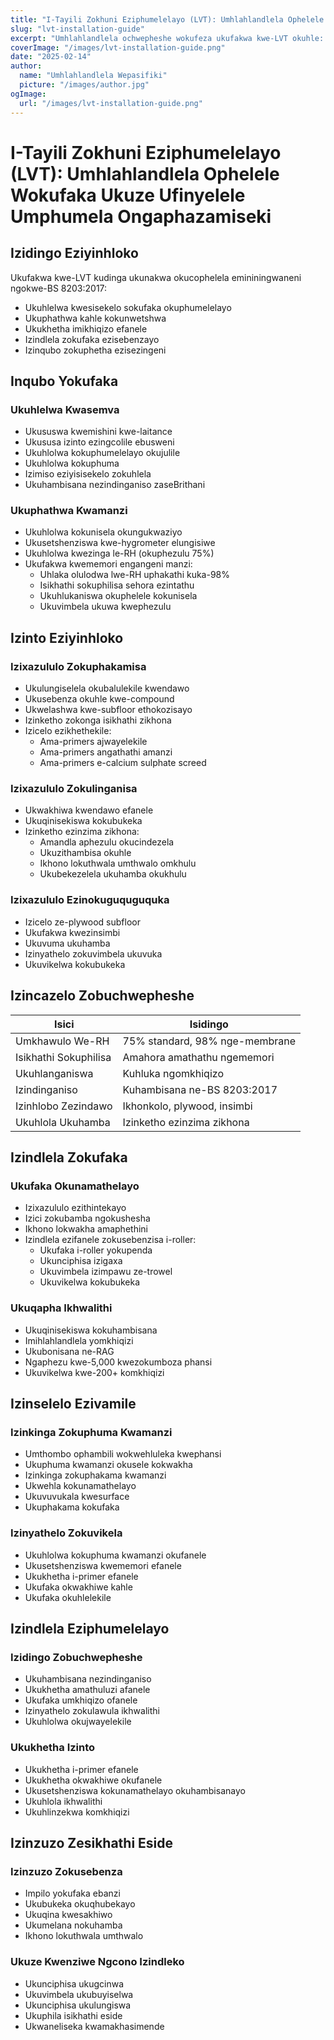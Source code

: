 ```yaml
---
title: "I-Tayili Zokhuni Eziphumelelayo (LVT): Umhlahlandlela Ophelele Wokufaka Ukuze Ufinyelele Umphumela Ongaphazamiseki"
slug: "lvt-installation-guide"
excerpt: "Umhlahlandlela ochwepheshe wokufeza ukufakwa kwe-LVT okuhle: kusukela ekuhlelweni kwesisekelo sokufaka kuze kube sekupheleni, kulandela izindinganiso ze-BS 8203:2017 ukuze uthole imiphumela eqinile."
coverImage: "/images/lvt-installation-guide.png"
date: "2025-02-14"
author:
  name: "Umhlahlandlela Wepasifiki"
  picture: "/images/author.jpg"
ogImage:
  url: "/images/lvt-installation-guide.png"
---
```


# I-Tayili Zokhuni Eziphumelelayo (LVT): Umhlahlandlela Ophelele Wokufaka Ukuze Ufinyelele Umphumela Ongaphazamiseki

## Izidingo Eziyinhloko

Ukufakwa kwe-LVT kudinga ukunakwa okucophelela emininingwaneni ngokwe-BS 8203:2017:

- Ukuhlelwa kwesisekelo sokufaka okuphumelelayo
- Ukuphathwa kahle kokunwetshwa
- Ukukhetha imikhiqizo efanele
- Izindlela zokufaka ezisebenzayo
- Izinqubo zokuphetha ezisezingeni

## Inqubo Yokufaka

### Ukuhlelwa Kwasemva
- Ukususwa kwemishini kwe-laitance
- Ukususa izinto ezingcolile ebusweni
- Ukuhlolwa kokuphumelelayo okujulile
- Ukuhlolwa kokuphuma
- Izimiso eziyisisekelo zokuhlela
- Ukuhambisana nezindinganiso zaseBrithani

### Ukuphathwa Kwamanzi
- Ukuhlolwa kokunisela okungukwaziyo
- Ukusetshenziswa kwe-hygrometer elungisiwe
- Ukuhlolwa kwezinga le-RH (okuphezulu 75%)
- Ukufakwa kwememori engangeni manzi:
  - Uhlaka olulodwa lwe-RH uphakathi kuka-98%
  - Isikhathi sokuphilisa sehora ezintathu
  - Ukuhlukaniswa okuphelele kokunisela
  - Ukuvimbela ukuwa kwephezulu

## Izinto Eziyinhloko

### Izixazululo Zokuphakamisa
- Ukulungiselela okubalulekile kwendawo
- Ukusebenza okuhle kwe-compound
- Ukwelashwa kwe-subfloor ethokozisayo
- Izinketho zokonga isikhathi zikhona
- Izicelo ezikhethekile:
  - Ama-primers ajwayelekile
  - Ama-primers angathathi amanzi
  - Ama-primers e-calcium sulphate screed

### Izixazululo Zokulinganisa
- Ukwakhiwa kwendawo efanele
- Ukuqinisekiswa kokubukeka
- Izinketho ezinzima zikhona:
  - Amandla aphezulu okucindezela
  - Ukuzithambisa okuhle
  - Ikhono lokuthwala umthwalo omkhulu
  - Ukubekezelela ukuhamba okukhulu

### Izixazululo Ezinokuguquguquka
- Izicelo ze-plywood subfloor
- Ukufakwa kwezinsimbi
- Ukuvuma ukuhamba
- Izinyathelo zokuvimbela ukuvuka
- Ukuvikelwa kokubukeka

## Izincazelo Zobuchwepheshe

| Isici | Isidingo |
|-------|----------|
| Umkhawulo We-RH | 75% standard, 98% nge-membrane |
| Isikhathi Sokuphilisa | Amahora amathathu ngememori |
| Ukuhlanganiswa | Kuhluka ngomkhiqizo |
| Izindinganiso | Kuhambisana ne-BS 8203:2017 |
| Izinhlobo Zezindawo | Ikhonkolo, plywood, insimbi |
| Ukuhlola Ukuhamba | Izinketho ezinzima zikhona |

## Izindlela Zokufaka

### Ukufaka Okunamathelayo
- Izixazululo ezithintekayo
- Izici zokubamba ngokushesha
- Ikhono lokwakha amaphethini
- Izindlela ezifanele zokusebenzisa i-roller:
  - Ukufaka i-roller yokupenda
  - Ukunciphisa izigaxa
  - Ukuvimbela izimpawu ze-trowel
  - Ukuvikelwa kokubukeka

### Ukuqapha Ikhwalithi
- Ukuqinisekiswa kokuhambisana
- Imihlahlandlela yomkhiqizi
- Ukubonisana ne-RAG
- Ngaphezu kwe-5,000 kwezokumboza phansi
- Ukuvikelwa kwe-200+ komkhiqizi

## Izinselelo Ezivamile

### Izinkinga Zokuphuma Kwamanzi
- Umthombo ophambili wokwehluleka kwephansi
- Ukuphuma kwamanzi okusele kokwakha
- Izinkinga zokuphakama kwamanzi
- Ukwehla kokunamathelayo
- Ukuvuvukala kwesurface
- Ukuphakama kokufaka

### Izinyathelo Zokuvikela
- Ukuhlolwa kokuphuma kwamanzi okufanele
- Ukusetshenziswa kwememori efanele
- Ukukhetha i-primer efanele
- Ukufaka okwakhiwe kahle
- Ukufaka okuhlelekile

## Izindlela Eziphumelelayo

### Izidingo Zobuchwepheshe
- Ukuhambisana nezindinganiso
- Ukukhetha amathuluzi afanele
- Ukufaka umkhiqizo ofanele
- Izinyathelo zokulawula ikhwalithi
- Ukuhlolwa okujwayelekile

### Ukukhetha Izinto
- Ukukhetha i-primer efanele
- Ukukhetha okwakhiwe okufanele
- Ukusetshenziswa kokunamathelayo okuhambisanayo
- Ukuhlola ikhwalithi
- Ukuhlinzekwa komkhiqizi

## Izinzuzo Zesikhathi Eside

### Izinzuzo Zokusebenza
- Impilo yokufaka ebanzi
- Ukubukeka okuqhubekayo
- Ukuqina kwesakhiwo
- Ukumelana nokuhamba
- Ikhono lokuthwala umthwalo

### Ukuze Kwenziwe Ngcono Izindleko
- Ukunciphisa ukugcinwa
- Ukuvimbela ukubuyiselwa
- Ukunciphisa ukulungiswa
- Ukuphila isikhathi eside
- Ukwaneliseka kwamakhasimende